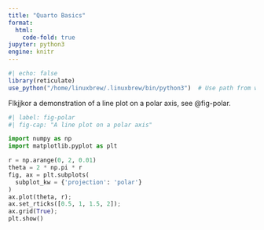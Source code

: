 ```yaml
---
title: "Quarto Basics"
format:
  html:
    code-fold: true
jupyter: python3
engine: knitr
---
```


```r
#| echo: false
library(reticulate)
use_python("/home/linuxbrew/.linuxbrew/bin/python3")  # Use path from which python3
```

Flkjjkor a demonstration of a line plot on a polar axis, see @fig-polar.

```python
#| label: fig-polar
#| fig-cap: "A line plot on a polar axis"

import numpy as np
import matplotlib.pyplot as plt

r = np.arange(0, 2, 0.01)
theta = 2 * np.pi * r
fig, ax = plt.subplots(
  subplot_kw = {'projection': 'polar'} 
)
ax.plot(theta, r);
ax.set_rticks([0.5, 1, 1.5, 2]);
ax.grid(True);
plt.show()
```


